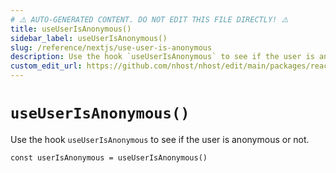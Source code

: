 ```yaml
---
# ⚠️ AUTO-GENERATED CONTENT. DO NOT EDIT THIS FILE DIRECTLY! ⚠️
title: useUserIsAnonymous()
sidebar_label: useUserIsAnonymous()
slug: /reference/nextjs/use-user-is-anonymous
description: Use the hook `useUserIsAnonymous` to see if the user is anonymous or not.
custom_edit_url: https://github.com/nhost/nhost/edit/main/packages/react/src/hooks/user.ts#L417
---
```


# `useUserIsAnonymous()`

Use the hook `useUserIsAnonymous` to see if the user is anonymous or not.

```tsx
const userIsAnonymous = useUserIsAnonymous()
```
